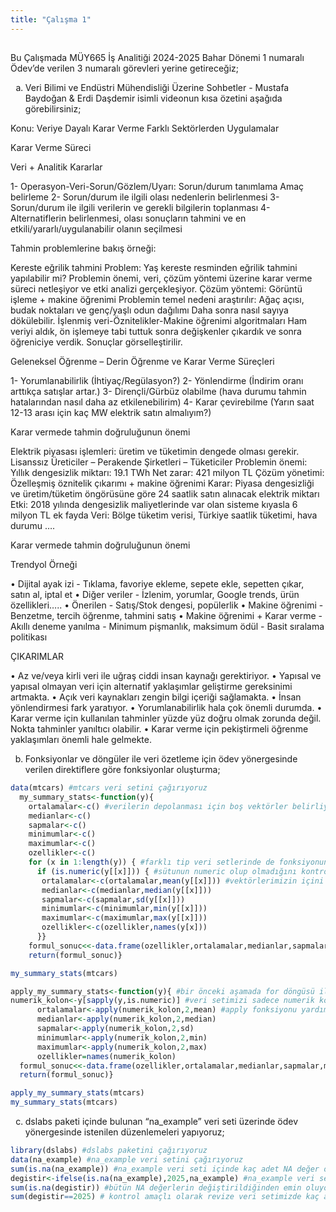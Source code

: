 ```yaml
---
title: "Çalışma 1"
---
```


## 

Bu Çalışmada MÜY665 İş Analitiği 2024-2025 Bahar Dönemi 1 numaralı
Ödev'de verilen 3 numaralı görevleri yerine getireceğiz;

a)  Veri Bilimi ve Endüstri Mühendisliği Üzerine Sohbetler - Mustafa
    Baydoğan & Erdi Daşdemir isimli videonun kısa özetini aşağıda
    görebilirsiniz;

Konu: Veriye Dayalı Karar Verme Farklı Sektörlerden Uygulamalar

Karar Verme Süreci

Veri + Analitik Kararlar

1- Operasyon-Veri-Sorun/Gözlem/Uyarı: Sorun/durum tanımlama Amaç
belirleme 2- Sorun/durum ile ilgili olası nedenlerin belirlenmesi 3-
Sorun/durum ile ilgili verilerin ve gerekli bilgilerin toplanması 4-
Alternatiflerin belirlenmesi, olası sonuçların tahmini ve en
etkili/yararlı/uygulanabilir olanın seçilmesi

Tahmin problemlerine bakış örneği:

Kereste eğrilik tahmini Problem: Yaş kereste resminden eğrilik tahmini
yapılabilir mi? Problemin önemi, veri, çözüm yöntemi üzerine karar verme
süreci netleşiyor ve etki analizi gerçekleşiyor. Çözüm yöntemi: Görüntü
işleme + makine öğrenimi Problemin temel nedeni araştırılır: Ağaç açısı,
budak noktaları ve genç/yaşlı odun dağılımı Daha sonra nasıl sayıya
dökülebilir. İşlenmiş veri-Öznitelikler-Makine öğrenimi algoritmaları
Ham veriyi aldık, ön işlemeye tabi tuttuk sonra değişkenler çıkardık ve
sonra öğreniciye verdik. Sonuçlar görselleştirilir.

Geleneksel Öğrenme -- Derin Öğrenme ve Karar Verme Süreçleri

1- Yorumlanabilirlik (İhtiyaç/Regülasyon?) 2- Yönlendirme (İndirim oranı
arttıkça satışlar artar.) 3- Dirençli/Gürbüz olabilme (hava durumu
tahmin hatalarından nasıl daha az etkilenebilirim) 4- Karar çevirebilme
(Yarın saat 12-13 arası için kaç MW elektrik satın almalıyım?)

Karar vermede tahmin doğruluğunun önemi

Elektrik piyasası işlemleri: üretim ve tüketimin dengede olması gerekir.
Lisanssız Üreticiler -- Perakende Şirketleri -- Tüketiciler Problemin
önemi: Yıllık dengesizlik miktarı: 19.1 TWh Net zarar: 421 milyon TL
Çözüm yönetimi: Özelleşmiş öznitelik çıkarımı + makine öğrenimi Karar:
Piyasa dengesizliği ve üretim/tüketim öngörüsüne göre 24 saatlik satın
alınacak elektrik miktarı Etki: 2018 yılında dengesizlik maliyetlerinde
var olan sisteme kıyasla 6 milyon TL ek fayda Veri: Bölge tüketim
verisi, Türkiye saatlik tüketimi, hava durumu ....

Karar vermede tahmin doğruluğunun önemi

Trendyol Örneği

• Dijital ayak izi - Tıklama, favoriye ekleme, sepete ekle, sepetten
çıkar, satın al, iptal et • Diğer veriler - İzlenim, yorumlar, Google
trends, ürün özellikleri..... • Önerilen - Satış/Stok dengesi,
popülerlik • Makine öğrenimi - Benzetme, tercih öğrenme, tahmini satış •
Makine öğrenimi + Karar verme - Akıllı deneme yanılma - Minimum
pişmanlık, maksimum ödül - Basit sıralama politikası

ÇIKARIMLAR

• Az ve/veya kirli veri ile uğraş ciddi insan kaynağı gerektiriyor. •
Yapısal ve yapısal olmayan veri için alternatif yaklaşımlar geliştirme
gereksinimi artmakta. • Açık veri kaynakları zengin bilgi içeriği
sağlamakta. • İnsan yönlendirmesi fark yaratıyor. • Yorumlanabilirlik
hala çok önemli durumda. • Karar verme için kullanılan tahminler yüzde
yüz doğru olmak zorunda değil. Nokta tahminler yanıltıcı olabilir. •
Karar verme için pekiştirmeli öğrenme yaklaşımları önemli hale gelmekte.

b)  Fonksiyonlar ve döngüler ile veri özetleme için ödev yönergesinde
    verilen direktiflere göre fonksiyonlar oluşturma;

``` r
data(mtcars) #mtcars veri setini çağırıyoruz
  my_summary_stats<-function(y){ 
    ortalamalar<-c() #verilerin depolanması için boş vektörler belirliyoruz
    medianlar<-c()
    sapmalar<-c()
    minimumlar<-c()
    maximumlar<-c()
    ozellikler<-c()
    for (x in 1:length(y)) { #farklı tip veri setlerinde de fonksiyonun çalışabilmesi için for döngüsünü veri setinin sütun sayısına bağlıyoruz
      if (is.numeric(y[[x]])) { #sütunun numeric olup olmadığını kontrol ettiriyoruz
       ortalamalar<-c(ortalamalar,mean(y[[x]])) #vektörlerimizin içini ilgili fonksiyonlarla dolduruyoruz
       medianlar<-c(medianlar,median(y[[x]]))
       sapmalar<-c(sapmalar,sd(y[[x]]))
       minimumlar<-c(minimumlar,min(y[[x]]))
       maximumlar<-c(maximumlar,max(y[[x]]))
       ozellikler<-c(ozellikler,names(y[x]))
      }}
    formul_sonuc<<-data.frame(ozellikler,ortalamalar,medianlar,sapmalar,minimumlar,maximumlar) #sonuçlarımızı toplu bir şekilde raporlayabilmek için vektörlerimizden dataframe oluşturuyoruz
    return(formul_sonuc)}

my_summary_stats(mtcars)

apply_my_summary_stats<-function(y){ #bir önceki aşamada for döngüsü ile yazdığımız fomülü bu sefer apply fonksiyonu yardımı ile oluşturacağız
numerik_kolon<-y[sapply(y,is.numeric)] #veri setimizi sadece numerik kolonlardan oluşur hale getiriyoruz
      ortalamalar<-apply(numerik_kolon,2,mean) #apply fonksiyonu yardımı ile vektörlerimizi oluşturup içlerini dolduruyoruz
      medianlar<-apply(numerik_kolon,2,median)
      sapmalar<-apply(numerik_kolon,2,sd)
      minimumlar<-apply(numerik_kolon,2,min)
      maximumlar<-apply(numerik_kolon,2,max)
      ozellikler=names(numerik_kolon)
  formul_sonuc<<-data.frame(ozellikler,ortalamalar,medianlar,sapmalar,minimumlar,maximumlar)#sonuçlarımızı toplu bir şekilde raporlayabilmek için vektörlerimizden dataframe oluşturuyoruz
  return(formul_sonuc)}

apply_my_summary_stats(mtcars)
my_summary_stats(mtcars)
```

c)  dslabs paketi içinde bulunan "na_example" veri seti üzerinde ödev
    yönergesinde istenilen düzenlemeleri yapıyoruz;

```r
library(dslabs) #dslabs paketini çağırıyoruz    
data(na_example) #na_example veri setini çağırıyoruz
sum(is.na(na_example)) #na_example veri seti içinde kaç adet NA değer olduğunu buluyoruz
degistir<-ifelse(is.na(na_example),2025,na_example) #na_example veri seti içindeki NA değerleri 2025 ile değiştiriyoruz
sum(is.na(degistir)) #bütün NA değerlerin değiştirildiğinden emin oluyoruz
sum(degistir==2025) # kontrol amaçlı olarak revize veri setimizde kaç adet 2025 var diye kontrol ediyoruz.
```
